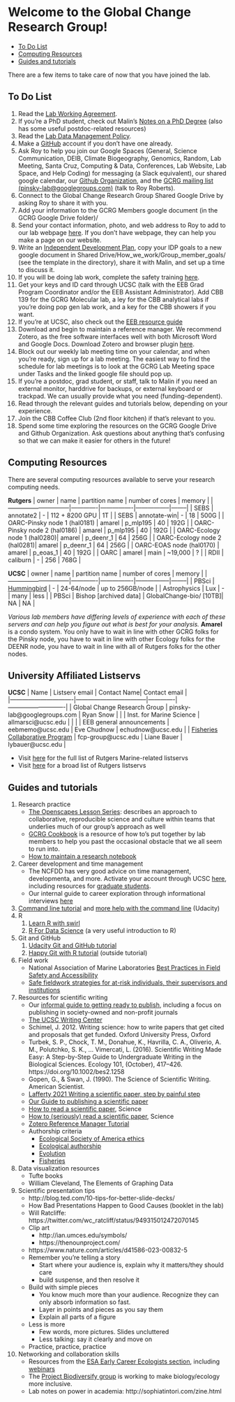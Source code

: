 Welcome to the Global Change Research Group!
================

-   [To Do List](#to-do-list)
-   [Computing Resources](#computing-resources)
-   [Guides and tutorials](#guides-and-tutorials)

There are a few items to take care of now that you have joined the lab.

To Do List
----------

1.  Read the [Lab Working Agreement](https://github.com/pinskylab/how_we_work/blob/master/working_agreement.md).
2.  If you're a PhD student, check out Malin's [Notes on a PhD Degree](phd_guide.qmd) (also has some useful postdoc-related resources)
1.  Read the [Lab Data Management Policy](https://github.com/pinskylab/policies/blob/master/data-management.md).
1.  Make a [GitHub](https://github.com/) account if you don't have one already.
1.  Ask Roy to help you join our Google Spaces (General, Science Communication, DEIB, Climate Biogeography, Genomics, Random, Lab Meeting, Santa Cruz, Computing & Data, Conferences, Lab Website, Lab Space, and Help Coding) for messaging (a Slack equivalent), our shared google calendar, our [Github Organization](https://github.com/pinskylab), and the [GCRG mailing list (pinsky-lab@googlegroups.com)](https://groups.google.com/forum/#!forum/pinsky-lab) (talk to Roy Roberts).
1.  Connect to the Global Change Research Group Shared Google Drive by asking Roy to share it with you.
1.  Add your information to the GCRG Members google document (in the GCRG Google Drive folder)/
1.  Send your contact information, photo, and web address to Roy to add to our lab webpage [here](https://globalchange.sites.ucsc.edu/people/). If you don't have  webpage, they can help you make a page on our website.
1.  Write an [Independent Development Plan](https://myidp.sciencecareers.org), copy your IDP goals to a new google document in Shared Drive/How_we_work/Group_member_goals/ (see the template in the directory), share it with Malin, and set up a time to discuss it.
1.  If you will be doing lab work, complete the safety training [here](https://sites.google.com/ucsc.edu/eeb/About-Coastal-Campus/environmental-health-safety).
1.  Get your keys and ID card through UCSC (talk with the EEB Grad Program Coordinator and/or the EEB Assistant Administrator). Add CBB 139 for the GCRG Molecular lab, a ley for the CBB analytical labs if you're doing pop gen lab work, and a key for the CBB showers if you want.
1.  If you're at UCSC, also check out the [EEB resource guide](https://sites.google.com/ucsc.edu/eeb/home)
1.  Download and begin to maintain a reference manager. We recommend Zotero, as the free software interfaces well with both Microsoft Word and Google Docs. Download Zotero and browser plugin [here](https://www.zotero.org/download/).  
1.  Block out our weekly lab meeting time on your calendar, and when you're ready, sign up for a lab meeting.  The easiest way to find the schedule for lab meetings is to look at the GCRG Lab Meeting space under Tasks and the linked google file should pop up.
2.  If you're a postdoc, grad student, or staff, talk to Malin if you need an external monitor, harddrive for backups, or external keyboard or trackpad. We can usually provide what you need (funding-dependent).
1.  Read through the relevant guides and tutorials below, depending on your experience.
2.  Join the CBB Coffee Club (2nd floor kitchen) if that's relevant to you.
1.  Spend some time exploring the resources on the GCRG Google Drive and Github Organization. Ask questions about anything that's confusing so that we can make it easier for others in the future!

Computing Resources
-------------------
There are several computing resources available to serve your research computing needs.

**Rutgers**
| owner                        | name        | partition name | number of cores | memory |
|------------------------------|-------------|----------------|-----------------|--------|
| SEBS                         | annotate2   | -              | 112 + 8200 GPU  | 1T   |
| SEBS                         | annotate-win| -              | 18              | 500G   |
| OARC-Pinsky node 1 (hal0181) | amarel      | p_mlp195       | 40              | 192G   |
| OARC-Pinsky node 2 (hal0186) | amarel      | p_mlp195       | 40              | 192G   |
| OARC-Ecology node 1 (hal0280)| amarel      | p_deenr_1      | 64              | 256G   |
| OARC-Ecology node 2 (hal0281)| amarel      | p_deenr_1      | 64              | 256G   |
| OARC-EOAS node (hal0170)     | amarel      | p_eoas_1       | 40              | 192G   |
| OARC                         | amarel      | main           | ~19,000         | ?      |
| RDII                         | caliburn    | -              | 256             | 768G   |

**UCSC**
| owner                        | name        | partition name | number of cores | memory |
|------------------------------|-------------|----------------|-----------------|--------|
| PBSci                         | [Hummingbird](https://hummingbird.ucsc.edu/)    | -              | 24-64/node              | up to 256GB/node   |
| Astrophysics | Lux | - | many | less |
| PBSci | Bishop [archived data] | GlobalChange-bio/ [10TB]| NA | NA |

*Various lab members have differing levels of experience with each of these servers and can help you figure out what is best for your analysis.*
**Amarel** is a condo system. You only have to wait in line with other GCRG folks for the Pinsky node, you have to wait in line with other Ecology folks for the DEENR node, you have to wait in line with all of Rutgers folks for the other nodes.

University Affiliated Listservs 
-------------------------------
**UCSC**
| Name                          | Listserv email                    | Contact Name| Contact email              |       
|-------------------------------|-----------------------------------|-------------|----------------------------|
| Global Change Research Group  | pinsky-lab@googlegroups.com       | Ryan Snow  |   |
| Inst. for Marine Science | allmarsci@ucsc.edu | | |
| EEB general announcements | eebmemo@ucsc.edu | Eve Chudnow | echudnow@ucsc.edu |
| [Fisheries Collaborative Program](https://fisheries.ucsc.edu/) | fcp-group@ucsc.edu | Liane Bauer | lybauer@ucsc.edu |

- Visit [here](https://mailman.marine.rutgers.edu/mailman/listinfo) for the full list of Rutgers Marine-related listservs 
- Visit [here](https://email.rutgers.edu/mailman/listinfo/) for a broad list of Rutgers listservs


Guides and tutorials
--------------------

1.  Research practice
    - [The Openscapes Lesson Series](https://openscapes.github.io/series/): describes an approach to collaborative, reproducible science and culture within teams that underlies much of our group's approach as well
    - [GCRG Cookbook](https://github.com/pinskylab/pinskylab_methods/blob/master/cookbook.md) is a resource of how to's put together by lab members to help you past the occasional obstacle that we all seem to run into.
    - [How to maintain a research notebook](https://github.com/pinskylab/pinskylab_methods/blob/master/labmgt/how_to_lab_notebook.md)
2.  Career development and time management
    - The NCFDD has very good advice on time management, developmenta, and more. Activate your account through UCSC [here](https://senate.ucsc.edu/committees/cca-committee-on-career-advising/faculty-career-resources/facultydevelopmentdiversity.html), including resources for [graduate students](https://www.ncfdd.org/dissertation-success-members).
    - Our internal guide to career exploration through informational interviews [here](https://docs.google.com/document/d/1a9fugAIbOm7FOpVz20j6yqjanqHpD-qDq6aK99iUGzQ/edit?usp=sharing)
1.  [Command line tutorial](https://www.udacity.com/wiki/ud775/command-line-instructions) and [more help with the command line](https://classroom.udacity.com/courses/ud595/lessons/4597278561/concepts/46968695970923) (Udacity)
1. R
    1. [Learn R with swirl](https://www.google.com/url?sa=t&rct=j&q=&esrc=s&source=web&cd=1&cad=rja&uact=8&ved=2ahUKEwiy_cfso8HhAhXETN8KHWo_CncQFjAAegQIAhAB&url=http%3A%2F%2Fswirlstats.com%2F&usg=AOvVaw3d7sWweo5vI4J_7LZ2Dl0I)
    1. [R For Data Science](https://r4ds.hadley.nz/) (a very useful introduction to R)
1.  Git and GitHub
    1.  [Udacity Git and GitHub tutorial](https://classroom.udacity.com/courses/ud775)
    2.  [Happy Git with R tutorial](https://happygitwithr.com) (outside tutorial)
1. Field work
    - National Association of Marine Laboratories [Best Practices in Field Safety and Accessibility](https://www.naml.org/resources/reports/Best%20Practices%20in%20Field%20Trip%20Safety%20and%20Accessibility.pdf)
    - [Safe fieldwork strategies for at-risk individuals, their supervisors and institutions](https://doi.org/10.1038/s41559-020-01328-5)
3. Resources for scientific writing
    - Our [informal guide to getting ready to publish](https://docs.google.com/document/d/15q_Qw06gNehdCAzu22vJ1iVoOiz6w6kt05WYgOSiCjw/edit?usp=sharing), including a focus on publishing in society-owned and non-profit journals
    - [The UCSC Writing Center](https://writingcenter.ucsc.edu/)
    - Schimel, J. 2012. Writing science: how to write papers that get cited and proposals that get funded. Oxford University Press, Oxford
    - Turbek, S. P., Chock, T. M., Donahue, K., Havrilla, C. A., Oliverio, A. M., Polutchko, S. K., … Vimercati, L. (2016). Scientific Writing Made Easy: A Step-by-Step Guide to Undergraduate Writing in the Biological Sciences. Ecology 101, (October), 417–426. https://doi.org/10.1002/bes2.1258
    - Gopen, G., & Swan, J. (1990). The Science of Scientific Writing. American Scientist.
    - [Lafferty 2021 Writing a scientific paper, step by painful step](https://trophiccascades.forestry.oregonstate.edu/sites/trophic/files/Lafferty_WritingScientificPaper.pdf)
    - [Our Guide to publishing a scientific paper](https://docs.google.com/document/d/13vteuDK5kebjaW6GBUpV5ja0cuZhxStb83vnjjMq-Rg/edit?usp=sharing)
    - [How to read a scientific paper](https://www.science.org/content/article/how-read-scientific-paper-rev2), Science
    - [How to (seriously) read a scientific paper](https://www.science.org/content/article/how-seriously-read-scientific-paper), Science
    - [Zotero Reference Manager Tutorial](https://www.youtube.com/watch?v=q6-YOPS1xY4)
    - Authorship criteria
    	- [Ecological Society of America ethics](https://www.esa.org/about/code-of-ethics/)
     	- [Ecological authorship](https://esajournals.onlinelibrary.wiley.com/doi/abs/10.1890/1540-9295%282006%294%5B435%3AAIEAAA%5D2.0.CO%3B2)
     	- [Evolution](https://onlinelibrary-wiley-com.proxy.libraries.rutgers.edu/page/journal/15585646/homepage/forauthors.html#authorship)
      	- [Fisheries](https://fisheries.org/books-journals/writing-tools/authorship-guidelines/)	
1. Data visualization resources
    - Tufte books
    - William Cleveland, The Elements of Graphing Data
1. Scientific presentation tips
   - http://blog.ted.com/10-tips-for-better-slide-decks/
   - How Bad Presentations Happen to Good Causes (booklet in the lab)
   - Will Ratcliffe: https://twitter.com/wc_ratcliff/status/949315012472070145
   - Clip art
   		- http://ian.umces.edu/symbols/
   		- https://thenounproject.com/
   - https://www.nature.com/articles/d41586-023-00832-5
   - Remember you're telling a story
   		- Start where your audience is, explain why it matters/they should care
   		- build suspense, and then resolve it
   - Build with simple pieces
   		- You know much more than your audience. Recognize they can only absorb information so fast.
   		- Layer in points and pieces as you say them
   		- Explain all parts of a figure
   - Less is more
   		- Few words, more pictures. Slides uncluttered
   		- Less talking: say it clearly and move on
   - Practice, practice, practice
3. Networking and collaboration skills
   - Resources from the [ESA Early Career Ecologists section](http://esa.org/earlycareer/resources/), including [webinars](https://vimeo.com/esaearlycareerecologist)
   - The [Project Biodiversify group](https://projectbiodiversify.org/) is working to make biology/ecology more inclusive.
   - Lab notes on power in academia: http://sophiatintori.com/zine.html


<!--1.  [Collaborative Writing Guide]()-->
<!--1.  [Time Management Guide]()-->
